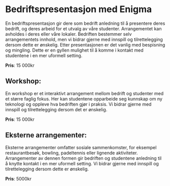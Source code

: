 # Bedriftspresentasjon med Enigma

En bedriftspresentasjon gir dere som bedrift anledning til å presentere deres bedrift, og deres arbeid for et utvalg av våre studenter. Arrangementet kan avholdes i deres eller våre lokaler. Bedriften bestemmer selv arrangementets innhold, men vi bidrar gjerne med innspill og tilrettelegging dersom dette er ønskelig. Etter presentasjonen er det vanlig med bespisning og mingling. Dette er en gyllen mulighet til å komme i kontakt med studentene i en mer uformell setting. 

**Pris**: 15 000kr

## Workshop: 
En workshop er et interaktivt arrangement mellom bedrift og studenter med et større faglig fokus. Her kan studentene opparbeide seg kunnskap om ny teknologi og oppleve hva bedriften gjør i praksis. Vi bidrar gjerne med innspill og tilrettelegging dersom det er ønskelig.

**Pris**: 15 000kr

## Eksterne arrangementer: 
Eksterne arrangementer omfatter sosiale sammenkomster, for eksempel restaurantbesøk, bowling, padeltennis eller lignende aktiviteter. Arrangementer av dennen formen gir bedriften og studentene anledning til å knytte kontakt i en mer uformell setting. Vi bidrar gjerne med innspill og tilrettelegging dersom dette er ønskelig.

**Pris**: 5000kr


